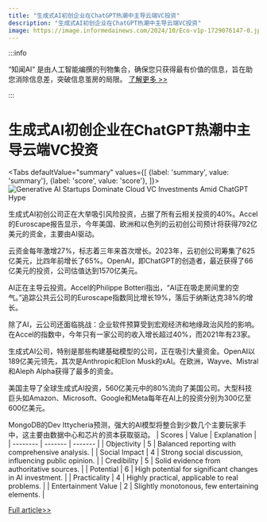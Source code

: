 ```yaml
---
title: "生成式AI初创企业在ChatGPT热潮中主导云端VC投资"
description: "生成式AI初创企业在ChatGPT热潮中主导云端VC投资"
image: https://image.informedainews.com/2024/10/Eco-v1p-1729076147-0.jpg
---
```



:::info

“知闻AI“ 是由人工智能编撰的刊物集合，确保您只获得最有价值的信息，旨在助您消除信息差，突破信息茧房的局限。  [了解更多 >>](/)

:::

# 生成式AI初创企业在ChatGPT热潮中主导云端VC投资


<Tabs
	defaultValue="summary"
	values={[
	{label: 'summary', value: 'summary'},
	{label: 'score', value: 'score'},
]}>
<TabItem value="summary">
<img
  src="https://image.informedainews.com/2024/10/Eco-v1p-1729076147-0.jpg"
  alt="Generative AI Startups Dominate Cloud VC Investments Amid ChatGPT Hype"
/>



生成式AI初创公司正在大举吸引风险投资，占据了所有云相关投资的40%。Accel的Euroscape报告显示，今年美国、欧洲和以色列的云初创公司预计将获得792亿美元的资金，主要由AI驱动。

云资金每年激增27%，标志着三年来首次增长。2023年，云初创公司筹集了625亿美元，比四年前增长了65%。OpenAI，即ChatGPT的创造者，最近获得了66亿美元的投资，公司估值达到1570亿美元。

AI正在主导云投资。Accel的Philippe Botteri指出，“AI正在吸走房间里的空气。”追踪公共云公司的Euroscape指数同比增长19%，落后于纳斯达克38%的增长。

除了AI，云公司还面临挑战：企业软件预算受到宏观经济和地缘政治风险的影响。在Accel的指数中，今年只有一家公司的收入增长超过40%，而2021年有23家。

生成式AI公司，特别是那些构建基础模型的公司，正在吸引大量资金。OpenAI以189亿美元领先，其次是Anthropic和Elon Musk的xAI。在欧洲，Wayve、Mistral和Aleph Alpha获得了最多的资金。

美国主导了全球生成式AI投资，560亿美元中的80%流向了美国公司。大型科技巨头如Amazon、Microsoft、Google和Meta每年在AI上的投资分别为300亿至600亿美元。

MongoDB的Dev Ittycheria预测，强大的AI模型将整合到少数几个主要玩家手中，这主要由数据中心和芯片的资本获取驱动。
</TabItem>
<TabItem value="score">
	| Scores     | Value   | Explanation |
	| -------- | ------- | ------- |
	| Objectivity  | 5    | Balanced reporting with comprehensive analysis.    |
	| Social Impact | 4     | Strong social discussion, influencing public opinion.    |
	| Credibility    | 5    | Solid evidence from authoritative sources.    |
	| Potential    | 6    | High potential for significant changes in AI investment.    |
	| Practicality    | 4    | Highly practical, applicable to real problems.    |
	| Entertainment Value    | 2    | Slightly monotonous, few entertaining elements.    |
</TabItem>
</Tabs>

[Full article>>](https://www.cnbc.com/2024/10/16/generative-ai-startups-get-40percent-of-all-vc-investment-in-cloud-accel.html)
